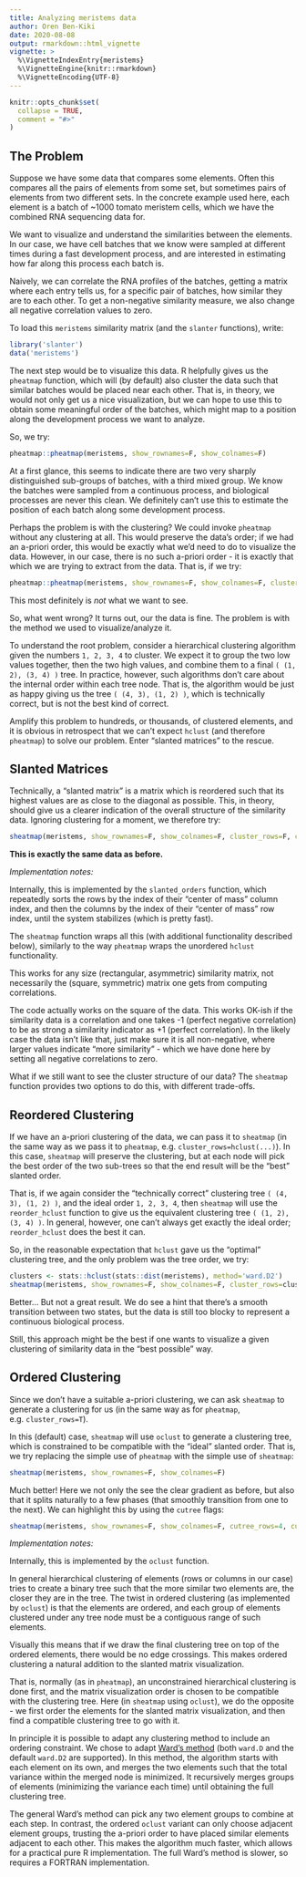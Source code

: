 ```yaml
---
title: Analyzing meristems data
author: Oren Ben-Kiki
date: 2020-08-08
output: rmarkdown::html_vignette
vignette: >
  %\VignetteIndexEntry{meristems}
  %\VignetteEngine{knitr::rmarkdown}
  %\VignetteEncoding{UTF-8}
---
```


```r
knitr::opts_chunk$set(
  collapse = TRUE,
  comment = "#>"
)
```

## The Problem

Suppose we have some data that compares some elements. Often this compares all the pairs of elements
from some set, but sometimes pairs of elements from two different sets. In the concrete example used
here, each element is a batch of ~1000 tomato meristem cells, which we have the combined RNA
sequencing data for.

We want to visualize and understand the similarities between the elements. In our case, we have cell
batches that we know were sampled at different times during a fast development process, and are
interested in estimating how far along this process each batch is.

Naively, we can correlate the RNA profiles of the batches, getting a matrix where each entry tells
us, for a specific pair of batches, how similar they are to each other. To get a non-negative
similarity measure, we also change all negative correlation values to zero.

To load this `meristems` similarity matrix (and the `slanter` functions), write:

```r
library('slanter')
data('meristems')
```

The next step would be to visualize this data. R helpfully gives us the `pheatmap` function, which
will (by default) also cluster the data such that similar batches would be placed near each other.
That is, in theory, we would not only get us a nice visualization, but we can hope to use this to
obtain some meaningful order of the batches, which might map to a position along the development
process we want to analyze.

So, we try:

```r
pheatmap::pheatmap(meristems, show_rownames=F, show_colnames=F)
```

At a first glance, this seems to indicate there are two very sharply distinguished sub-groups of
batches, with a third mixed group. We know the batches were sampled from a continuous process, and
biological processes are never this clean. We definitely can't use this to estimate the position of
each batch along some development process.

Perhaps the problem is with the clustering? We could invoke `pheatmap` without any clustering at
all. This would preserve the data's order; if we had an a-priori order, this would be exactly what
we'd need to do to visualize the data. However, in our case, there is no such a-priori order - it is
exactly that which we are trying to extract from the data. That is, if we try:

```r
pheatmap::pheatmap(meristems, show_rownames=F, show_colnames=F, cluster_rows=F, cluster_cols=F)
```

This most definitely is *not* what we want to see.

So, what went wrong? It turns out, our the data is fine. The problem is with the method we used to
visualize/analyze it.

To understand the root problem, consider a hierarchical clustering algorithm given the numbers `1,
2, 3, 4` to cluster. We expect it to group the two low values together, then the two high values,
and combine them to a final `( (1, 2), (3, 4) )` tree. In practice, however, such algorithms don't
care about the internal order within each tree node. That is, the algorithm would be just as happy
giving us the tree `( (4, 3), (1, 2) )`, which is technically correct, but is not the best kind of
correct.

Amplify this problem to hundreds, or thousands, of clustered elements, and it is obvious in
retrospect that we can't expect `hclust` (and therefore `pheatmap`) to solve our problem. Enter
"slanted matrices" to the rescue.

## Slanted Matrices

Technically, a "slanted matrix" is a matrix which is reordered such that its highest values are as
close to the diagonal as possible. This, in theory, should give us a clearer indication of the
overall structure of the similarity data. Ignoring clustering for a moment, we therefore try:

```r
sheatmap(meristems, show_rownames=F, show_colnames=F, cluster_rows=F, cluster_cols=F)
```

**This is exactly the same data as before.**

*Implementation notes:*

  Internally, this is implemented by the `slanted_orders` function, which repeatedly sorts the rows
  by the index of their "center of mass" column index, and then the columns by the index of their
  "center of mass" row index, until the system stabilizes (which is pretty fast).

  The `sheatmap` function wraps all this (with additional functionality described below), similarly
  to the way `pheatmap` wraps the unordered `hclust` functionality.

  This works for any size (rectangular, asymmetric) similarity matrix, not necessarily the (square,
  symmetric) matrix one gets from computing correlations.

  The code actually works on the square of the data. This works OK-ish if the similarity data
  is a correlation and one takes -1 (perfect negative correlation) to be as strong a similarity
  indicator as +1 (perfect correlation). In the likely case the data isn't like that, just make sure
  it is all non-negative, where larger values indicate "more similarity" - which we have done here
  by setting all negative correlations to zero.

What if we still want to see the cluster structure of our data? The `sheatmap` function provides two
options to do this, with different trade-offs.

## Reordered Clustering

If we have an a-priori clustering of the data, we can pass it to `sheatmap` (in the same way as we
pass it to `pheatmap`, e.g. `cluster_rows=hclust(...)`). In this case, `sheatmap` will preserve the
clustering, but at each node will pick the best order of the two sub-trees so that the end result
will be the "best" slanted order.

That is, if we again consider the "technically correct" clustering tree `( (4, 3), (1, 2) )`, and
the ideal order `1, 2, 3, 4`, then `sheatmap` will use the `reorder_hclust` function to give us the
equivalent clustering tree `( (1, 2), (3, 4) )`. In general, however, one can't always get exactly
the ideal order; `reorder_hclust` does the best it can.

So, in the reasonable expectation that `hclust` gave us the "optimal" clustering tree, and the only
problem was the tree order, we try:

```r
clusters <- stats::hclust(stats::dist(meristems), method='ward.D2')
sheatmap(meristems, show_rownames=F, show_colnames=F, cluster_rows=clusters, cluster_cols=clusters)
```

Better... But not a great result. We do see a hint that there's a smooth transition between two
states, but the data is still too blocky to represent a continuous biological process.

Still, this approach might be the best if one wants to visualize a given clustering of similarity
data in the "best possible" way.

## Ordered Clustering

Since we don't have a suitable a-priori clustering, we can ask `sheatmap` to generate a clustering
for us (in the same way as for `pheatmap`, e.g. `cluster_rows=T`).

In this (default) case, `sheatmap` will use `oclust` to generate a clustering tree, which is
constrained to be compatible with the "ideal" slanted order. That is, we try replacing the simple
use of `pheatmap` with the simple use of `sheatmap`:

```r
sheatmap(meristems, show_rownames=F, show_colnames=F)
```

Much better! Here we not only the see the clear gradient as before, but also that it splits
naturally to a few phases (that smoothly transition from one to the next). We can highlight this by
using the `cutree` flags:

```r
sheatmap(meristems, show_rownames=F, show_colnames=F, cutree_rows=4, cutree_cols=4)
```

*Implementation notes:*

Internally, this is implemented by the `oclust` function.

In general hierarchical clustering of elements (rows or columns in our case) tries to create a
binary tree such that the more similar two elements are, the closer they are in the tree. The twist
in ordered clustering (as implemented by `oclust`) is that the elements are ordered, and each group
of elements clustered under any tree node must be a contiguous range of such elements.

Visually this means that if we draw the final clustering tree on top of the ordered elements, there
would be no edge crossings. This makes ordered clustering a natural addition to the slanted matrix
visualization.

That is, normally (as in `pheatmap`), an unconstrained hierarchical clustering is done first, and
the matrix visualization order is chosen to be compatible with the clustering tree. Here (in
`sheatmap` using `oclust`), we do the opposite - we first order the elements for the slanted matrix
visualization, and then find a compatible clustering tree to go with it.

In principle it is possible to adapt any clustering method to include an ordering constraint. We
chose to adapt [Ward's method](https://en.wikipedia.org/wiki/Ward%27s_method) (both `ward.D` and the
default `ward.D2` are supported). In this method, the algorithm starts with each element on its own,
and merges the two elements such that the total variance within the merged node is minimized. It
recursively merges groups of elements (minimizing the variance each time) until obtaining the full
clustering tree.

The general Ward's method can pick any two element groups to combine at each step. In contrast, the
ordered `oclust` variant can only choose adjacent element groups, trusting the a-priori order to
have placed similar elements adjacent to each other. This makes the algorithm much faster, which
allows for a practical pure R implementation. The full Ward's method is slower, so requires a
FORTRAN implementation.
